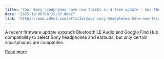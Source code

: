 ```yaml
---
title: "Your Sony headphones have new tricks in a free update - but there's a catch"
date: "2025-10-06T08:25:37.000Z"
link: "https://www.zdnet.com/article/your-sony-headphones-have-new-tricks-in-a-free-update-but-theres-a-catch/"
---
```


A recent firmware update expands Bluetooth LE Audio and Google Find Hub compatibility to select Sony headphones and earbuds, but only certain smartphones are compatible.

[Read more](https://www.zdnet.com/article/your-sony-headphones-have-new-tricks-in-a-free-update-but-theres-a-catch/)
